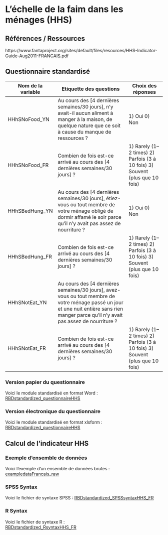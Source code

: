 # L'échelle de la faim dans les ménages (HHS)

## Références / Ressources

https://www.fantaproject.org/sites/default/files/resources/HHS-Indicator-Guide-Aug2011-FRANCAIS.pdf


## Questionnaire standardisé

Nom de la variable | Etiquette des questions | Choix des réponses
---- | ------------- |------
HHhSNoFood_YN | Au cours des [4 dernières semaines/30 jours], n'y avait-il aucun aliment à manger à la maison, de quelque nature que ce soit à cause du manque de ressources ? | 1) Oui 0) Non
HHhSNoFood_FR | Combien de fois est-ce arrivé au cours des [4 dernières semaines/30 jours] ? | 1) Rarely (1–2 times) 2) Parfois (3 à 10 fois)  3) Souvent (plus que 10 fois)
HHhSBedHung_YN | Au cours des [4 dernières semaines/30 jours], étiez-vous ou tout membre de votre ménage obligé de dormir affamé le soir parce qu’il n’y avait pas assez de nourriture ?  | 1) Oui 0) Non
HHhSBedHung_FR  | Combien de fois est-ce arrivé au cours des [4 dernières semaines/30 jours] ? | 1) Rarely (1–2 times) 2) Parfois (3 à 10 fois)  3) Souvent (plus que 10 fois)
HHhSNotEat_YN | Au cours des [4 dernières semaines/30 jours], avez-vous ou tout membre de votre ménage passé un jour et une nuit entière sans rien manger parce qu’il n’y avait pas assez de nourriture ?
HHhSNotEat_FR | Combien de fois est-ce arrivé au cours des [4 dernières semaines/30 jours] ? | 1) Rarely (1–2 times) 2) Parfois (3 à 10 fois)  3) Souvent (plus que 10 fois)

### Version papier du questionnaire

Voici le module standardisé en format Word :
[RBDstandardized_questionnaireHHS](https://github.com/WFP-VAM/RBD_FS_CH_guide_EN/blob/master/questionnaires/RBDstandardized_questionnaireHHS.docx?raw=true) 

### Version électronique du questionnaire

Voici le module standardisé en format xlsform :
[RBDstandardized_questionnaireHHS](https://github.com/WFP-VAM/RBD_FS_CH_guide_EN/blob/master/questionnaires/RBDstandardized_questionnaireHHS.xlsx?raw=true) 


## Calcul de l'indicateur HHS

### Exemple d'ensemble de données

Voici l'exemple d'un ensemble de données brutes :  
[exampledataFrancais_raw](https://github.com/WFP-VAM/RBD_FS_CH_guide_EN/blob/master/example_datasets/exampledataFrancais_raw.sav?raw=true) 

### SPSS Syntax

Voici le fichier de syntaxe SPSS : 
[RBDstandardized_SPSSsyntaxHHS_FR](https://github.com/WFP-VAM/RBD_FS_CH_guide_EN/blob/master/syntax/RBDstandardized_SPSSsyntaxHHS_FR.sps) 

### R Syntax

Voici le fichier de syntaxe R :  
[RBDstandardized_RsyntaxHHS_FR](https://github.com/WFP-VAM/RBD_FS_CH_guide_EN/blob/master/syntax/RBDstandardized_RsyntaxHHS_FR.R) 
